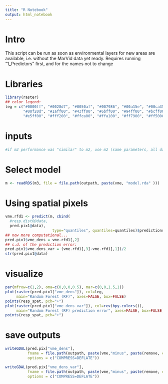 ```yaml
---
title: "R Notebook"
output: html_notebook
---
```


# Intro

This script can be run as soon as environmental layers for new areas are available, i.e. without the MarVid data yet ready. Requires running "1_Predictors" first, and for the names not to change


# Libraries
```r
library(raster)
## color legend:
leg = c("#0000ff", "#0028d7", "#0050af", "#007986", "#00a15e", "#00ca35", 
        "#00f20d", "#1aff00", "#43ff00", "#6bff00", "#94ff00", "#bcff00", 
        "#e5ff00", "#fff200", "#ffca00", "#ffa100", "#ff7900", "#ff5000", "#ff2800", "#ff0000")
```

# inputs
```r
#if m3 performance was "similar" to m2, use m2 (same parameters, all data)
```

# Select model
```r
m <- readRDS(m3, file = file.path(outpath, paste(vme, "model.rda" )))
```

# Using spatial pixels
```r
vme.rfd1 <- predict(m, cbind(
  #resp.dist0@data, 
  pred.pix1@data), 
                     type="quantiles", quantiles=quantiles)$predictions
## now more computational...
pred.pix1$vme_dens = vme.rfd1[,2]
## s.d. of the prediction error:
pred.pix1$vme_dens_var = (vme.rfd1[,3]-vme.rfd1[,1])/2
str(pred.pix1@data)
```

# visualize
```r
par(mfrow=c(1,2), oma=c(0,0,0,0.5), mar=c(0,0,1.5,1))
plot(raster(pred.pix1["vme_dens"]), col=leg, 
     main="Random Forest (RF)", axes=FALSE, box=FALSE)
points(resp_spat, pch="+")
plot(raster(pred.pix1["vme_dens_var"]), col=rev(bpy.colors()), 
     main="Random Forest (RF) prediction error", axes=FALSE, box=FALSE)
points(resp_spat, pch="+")
```

# save outputs
```r
writeGDAL(pred.pix["vme_dens"],
          fname = file.path(outpath, paste(vme,"minus", paste(remove, collapse=", "), "pred.tif")),
          options = c("COMPRESS=DEFLATE"))

writeGDAL(pred.pix["vme_dens_var"],
          fname = file.path(outpath, paste(vme,"minus", paste(remove, collapse=", "), "pred var.tif")),
          options = c("COMPRESS=DEFLATE"))

```

